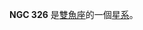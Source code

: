 {{NGCInfoBox|NGCID=NGC 326|發現者=德亞瑞司特|發現日期=1865年8月24日|其他編號=UGC 601, MCG 4-3-25,ZWG 480.26|曆元=J2000.0|赤經=58分22.6秒|赤緯=26°51'57""|星座=雙魚座|星體=星系|星等=13.3|表面亮度=14.1|藍等=14.3}}

'''NGC 326''' 是[[雙魚座|雙魚座]]的一個[[星系|星系]]。

{{NGCReference|326}}
{{Catalogs|NGC=326}}

{{Galaxy-stub}}
